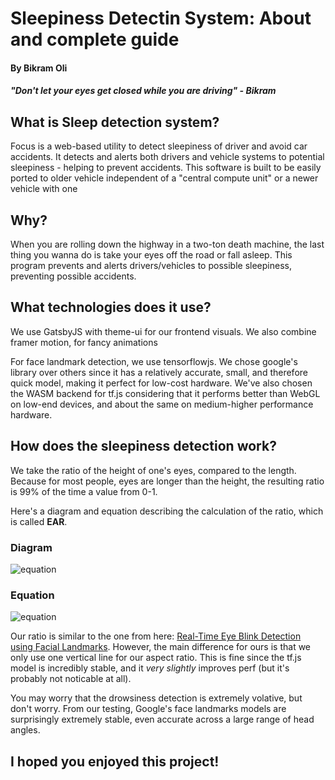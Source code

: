 
# Sleepiness Detectin System: About and complete guide

#### By Bikram Oli

##### "Don't let your eyes get closed while you are driving" - Bikram

## What is Sleep detection system?

Focus is a web-based utility to detect sleepiness of driver and avoid car accidents.
It detects and alerts both drivers and vehicle systems to potential sleepiness - helping to prevent accidents.
This software is built to be easily ported to older vehicle independent of a "central compute unit" or a newer vehicle with one

## Why?

When you are rolling down the highway in a two-ton death machine, the last thing you wanna do is take your eyes off the road or fall asleep.
This program prevents and alerts drivers/vehicles to possible sleepiness, preventing possible accidents.

## What technologies does it use?

We use GatsbyJS with theme-ui for our frontend visuals. We also combine framer motion, for fancy animations

For face landmark detection, we use tensorflowjs.
We chose google's library over others since it has a relatively accurate, small, and therefore quick model, making it perfect for low-cost hardware.
We've also chosen the WASM backend for tf.js considering that it performs better than WebGL on low-end devices, and about the same on medium-higher performance hardware.

## How does the sleepiness detection work?

We take the ratio of the height of one's eyes, compared to the length.
Because for most people, eyes are longer than the height, the resulting ratio is 99% of the time a value from 0-1.

Here's a diagram and equation describing the calculation of the ratio, which is called **EAR**.

### Diagram

![equation](../images/eyes.png)

### Equation

![equation](../images/equation.png)

Our ratio is similar to the one from here: [Real-Time Eye Blink Detection using Facial Landmarks](https://www.semanticscholar.org/paper/Real-Time-Eye-Blink-Detection-using-Facial-Soukupov%C3%A1-%C4%8Cech/4fa1ba3531219ca8c39d8749160faf1a877f2ced).
However, the main difference for ours is that we only use one vertical line for our aspect ratio. This is fine since the tf.js model is incredibly stable, and it _very slightly_ improves perf (but it's probably not noticable at all).

You may worry that the drowsiness detection is extremely volative, but don't worry. From our testing, Google's face landmarks models are surprisingly extremely stable, even accurate
across a large range of head angles.





## I hoped you enjoyed this project!


